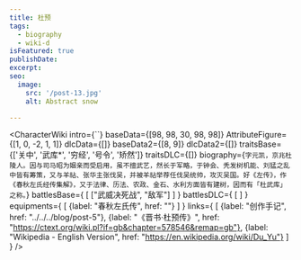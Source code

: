 ```yaml
---
title: 杜预
tags:
  - biography
  - wiki-d
isFeatured: true
publishDate:
excerpt:
seo:
  image:
    src: '/post-13.jpg'
    alt: Abstract snow

---
```



<CharacterWiki
  intro={``}
  baseData={[98, 98, 30, 98, 98]}
  AttributeFigure={[1, 0, -2, 1, 1]}
  dlcData={[]}
  baseData2={[8, 9]}
  dlcData2={[]}
  traitsBase={['关中', '武库*', '穷经', '号令', '矫然']}
  traitsDLC={[]}
  biography={`字元凯，京兆杜陵人。因与司马昭为姻亲而受启用，虽不擅武艺，然长于军略，于钟会、秃发树机能、刘猛之乱中皆有筹策，又与羊祜、张华主张伐吴，并被羊祜举荐任伐吴统帅，攻灭吴国。好《左传》，作《春秋左氏经传集解》，又于法律、历法、农政、金石、水利方面皆有建树，因而有「杜武库」之称。`}
  battlesBase={
    [
      ["武威决死战", "敌军"]
    ]
  }
  battlesDLC={
    [
    ]
  }
  equipments={
    [
      {label: "春秋左氏传", href: ""}
    ]
  }
  links={
    [
      {label: "创作手记", href: "../../../blog/post-5"},
      {label: "《晋书·杜预传》", href: "https://ctext.org/wiki.pl?if=gb&chapter=578546&remap=gb"},
      {label: "Wikipedia - English Version", href: "https://en.wikipedia.org/wiki/Du_Yu"}
    ]
  }
/>
